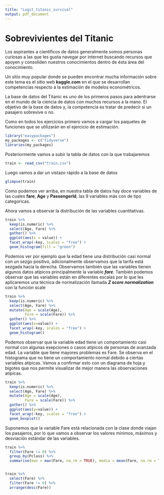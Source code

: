 ```yaml
---
title: "Logit_titanic_survival"
output: pdf_document
---
```



# Sobrevivientes del Titanic

Los aspirantes a científicos de datos generalmente somos personas curiosas a las que les gusta navegar por internet buscando recursos que apoyen y consoliden nuestros conocimientos dentro de ésta área del conocimiento.

Un sitio muy popular donde se pueden encontrar mucha información sobre este tema es el sitio web **kaggle.com** en el que se desarrollan competencias respecto a la estimación de modelos econométricos.

La base de datos del Titanic es uno de los primeros pasos para adentrarse en el mundo de la ciencia de datos con muchos recursos a la mano. El objetivo de la base de datos y, la competencia es tratar de predecir si un pasajero sobrevive o no. 

Como en todos los ejercicios primero vamos a cargar los paquetes de funciones que se utilizarán en el ejercicio de estimación.


```r

library("easypackages")
my_packages <- c("tidyverse")
libraries(my_packages)

```

Posteriormente vamos a subir la tabla de datos con la que trabajaremos

```r

train <- read_csv("train.csv")


```

Luego vamos a dar un vistazo rápido a la base de datos


```r

glimpse(train)

```


Como podemos ver arriba, en nuestra tabla de datos hay doce variables de las cuales **fare**, **Age** y **PassengerId**, las 9 variables más con de tipo categoricas. 


Ahora vamos a observar la distribución de las variables cuantitativas.


```r

train %>%
  keep(is.numeric) %>%
  select(Age, Fare) %>%
  gather() %>%
  ggplot(aes(x = value)) + 
  facet_wrap(~key, scales = "free") +
  geom_histogram(fill = "green")


```

Podemos ver por ejemplo que la edad tiene una distribución casi normal con un sezgo positivo, adicionalmente observamos que la tarifa está sezgada hacia la derecha. Observamos también que las variables tienen algunos datos atípicos principalmente la variable **_fare_**. También podemos observar que las variables están en diferentes escalas por lo que les aplicaremos una técnica de normalización llamada **_Z score normalization_** con la función scale 


```r

train %>%
  keep(is.numeric) %>%
  select(Age, Fare) %>%
  mutate(Age = scale(Age),
         Fare = scale(Fare)) %>%
  gather() %>%
  ggplot(aes(x=value)) +
  facet_wrap(~key, scales = "free") +
  geom_histogram()


```

Podemos observar que la variable edad tiene un comportamiento casi normal con algunas exepciones o casos atípicos de personas de avanzada edad. La variable que tiene mayores problemas es Fare. Se observa en el histograma que no tiene un comportamiento normal debido a ciertas variables atípicas. Vamos a confirmar esto con un diagrama de hoja y bigotes que nos permite visualizar de mejor manera las observaciones atípicas. 

```r

train %>%
  keep(is.numeric) %>%
  select(Age, Fare) %>%
  mutate(Age = scale(Age),
         Fare = scale(Fare)) %>%
  gather() %>%
  ggplot(aes(y=value)) +
  facet_wrap(~key, scales = "free") +
  geom_boxplot()


```

Suponemos que la variable Fare está relacionada con la clase donde viajan los pasajeros, por lo que vamos a observar los valores mínimos, máximos y desviación estándar de las variables. 


```r

train %>%
  filter(Fare != 0) %>%
  group_by(Pclass) %>%
  summarise(max = max(Fare, na.rm = TRUE), media = mean(Fare, na.rm = TRUE), min = min(Fare, na.rm = TRUE), sd = sd(Fare, na.rm = TRUE))


train %>%
  select(Fare) %>%
  filter(Fare != 0) %>%
  arrange(desc(Fare))



```































